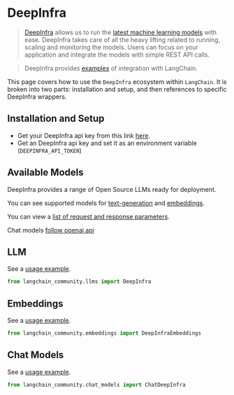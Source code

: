 # DeepInfra

>[DeepInfra](https://deepinfra.com/docs) allows us to run the
> [latest machine learning models](https://deepinfra.com/models) with ease.
> DeepInfra takes care of all the heavy lifting related to running, scaling and monitoring
> the models. Users can focus on your application and integrate the models with simple REST API calls.

>DeepInfra provides [examples](https://deepinfra.com/docs/advanced/langchain) of integration with LangChain.

This page covers how to use the `DeepInfra` ecosystem within `LangChain`.
It is broken into two parts: installation and setup, and then references to specific DeepInfra wrappers.

## Installation and Setup

- Get your DeepInfra api key from this link [here](https://deepinfra.com/).
- Get an DeepInfra api key and set it as an environment variable (`DEEPINFRA_API_TOKEN`)

## Available Models

DeepInfra provides a range of Open Source LLMs ready for deployment.

You can see supported models for
[text-generation](https://deepinfra.com/models?type=text-generation) and
[embeddings](https://deepinfra.com/models?type=embeddings).

You can view a [list of request and response parameters](https://deepinfra.com/meta-llama/Llama-2-70b-chat-hf/api).

Chat models [follow openai api](https://deepinfra.com/meta-llama/Llama-2-70b-chat-hf/api?example=openai-http)


## LLM

See a [usage example](/oss/integrations/llms/deepinfra).

```python
from langchain_community.llms import DeepInfra
```

## Embeddings

See a [usage example](/oss/integrations/text_embedding/deepinfra).

```python
from langchain_community.embeddings import DeepInfraEmbeddings
```

## Chat Models

See a [usage example](/oss/integrations/chat/deepinfra).

```python
from langchain_community.chat_models import ChatDeepInfra
```
